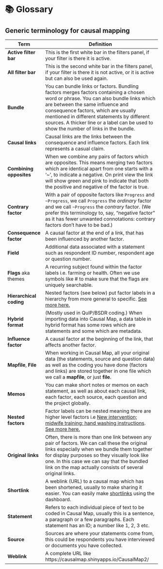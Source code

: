 #  📚 Glossary{#glossary}

## Generic terminology for causal mapping

| Term | **Definition** |
| ---------- | ------------------------------------------------------- |
| **Active filter bar** | This is the first white bar in the filters panel, if your filter is there it is active. |
| **All filter bar** | This is the second white bar in the filters panel, if your filter is there it is not active, or it is active but can also be used again. |
| **Bundle** | You can bundle links or factors. Bundling factors merges factors containing a chosen word or phrase. You can also bundle links which are between the same influence and consequence factors, which are usually mentioned in different statements by different sources. A thicker line or a label can be used to show the number of links in the bundle. |
| **Causal links** | Causal links are the links between the consequence and influence factors. Each link represents a casual claim. |
| **Combining opposites** | When we combine any pairs of factors which are opposites. This means merging two factors which are identical apart from one starts with a '~', to indicate a negative. On print view the link will show green and pink to indicate that both the positive and negative of the factor is true. |
| **Contrary factor** | With a pair of opposite factors like `Progress` and `~Progress`, we call `Progress` the *ordinary* factor and we call `~Progress` the *contrary* factor. (We prefer this terminology to, say, "negative factor" as it has fewer unwanted connotations: contrary factors don't have to be bad.) |
| **Consequence factor** | A causal factor at the end of a link, that has been influenced by another factor. |
| **Field** | Additional data associated with a statement such as respondent ID number, respondent age or question number. |
| **Flags** aka themes             | A recurring subject found within the factor labels i.e. farming or health. Often we use symbols like # to make sure that the flags are uniquely searchable. |
| **Hierarchical coding** | Nested factors (see below) put factor labels in a hierarchy from more general to specific. [See more here.](#simplifying) |
| **Hybrid format** | (Mostly used in QuIP/BSDR coding.) When importing data into Causal Map, a data table in hybrid format has some rows which are statements and some which are metadata. |
| **Influence factor** | A causal factor at the beginning of the link, that affects another factor. |
| **Mapfile**, **File** | When working in Causal Map, all your original data (the statements, source and question data) as well as the coding you have done (factors and links) are stored together in one file which we call a **mapfile**, or just **file**. |
| **Memos**               | You can make short notes or memos on each statement, as well as about each causal link, each factor, each source, each question and the project globally. |
| **Nested factors** | Factor labels can be nested meaning there are higher level factors i.e <u>New intervention; midwife training; hand washing instructions</u>. [See more here.](#simplifying) |
| **Original links** | Often, there is more than one link between any pair of factors. We can call these the original links especially when we bundle them together for display purposes so they visually look like one. In this case we can say that the bundled link on the map actually consists of several original links. |
| **Shortlink** | A weblink (URL) to a causal map which has been shortened, usually to make sharing it easier. You can easily make [shortlinks](#xsharing_view) using the dashboard. |
| **Statement** | Refers to each individual piece of text to be coded in Causal Map, usually this is a sentence, a paragraph or a few paragraphs. Each statement has an ID; a number like 1, 2, 3 etc. |
| **Source** | Sources are where your statements come from, this could be respondents you have interviewed or documents you have collected. |
| **Weblink** | A complete URL like https://causalmap.shinyapps.io/CausalMap2/ |


